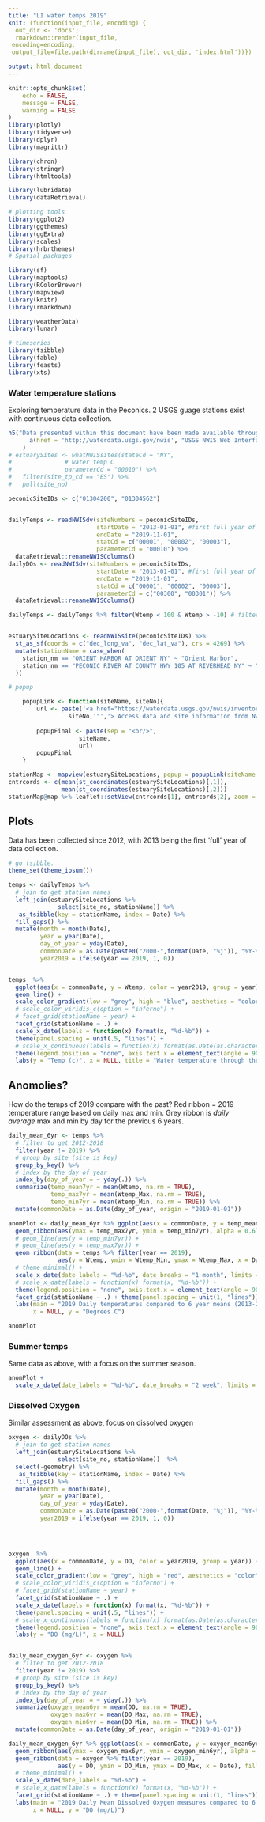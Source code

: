 ```yaml
---
title: "LI water temps 2019"
knit: (function(input_file, encoding) {
  out_dir <- 'docs';
  rmarkdown::render(input_file,
 encoding=encoding,
 output_file=file.path(dirname(input_file), out_dir, 'index.html'))})

output: html_document
---
```


```r
knitr::opts_chunk$set(
	echo = FALSE,
	message = FALSE,
	warning = FALSE
)
library(plotly)
library(tidyverse)
library(dplyr)
library(magrittr)

library(chron)
library(stringr)
library(htmltools)

library(lubridate)
library(dataRetrieval)

# plotting tools
library(ggplot2)
library(ggthemes)
library(ggExtra)
library(scales)
library(hrbrthemes)
# Spatial packages

library(sf)
library(maptools)
library(RColorBrewer)
library(mapview)
library(knitr)
library(rmarkdown)

library(weatherData)
library(lunar)

# timeseries 
library(tsibble)
library(fable)
library(feasts)
library(xts)

```

### Water temperature stations

Exploring temperature data in the Peconics.
2 USGS guage stations exist with continuous data collection. 


```r
h5("Data presented within this document have been made available through the",
      a(href = 'http://waterdata.usgs.gov/nwis', "USGS NWIS Web Interface:")
    )
# estuarySites <- whatNWISsites(stateCd = "NY", 
#               # water temp C
#               parameterCd = "00010") %>% 
#   filter(site_tp_cd == "ES") %>% 
#   pull(site_no)

peconicSiteIDs <- c("01304200", "01304562")


dailyTemps <- readNWISdv(siteNumbers = peconicSiteIDs, 
                         startDate = "2013-01-01", #first full year of data collection 2013.
                         endDate = "2019-11-01",
                         statCd = c("00001", "00002", "00003"),
                         parameterCd = "00010") %>% 
  dataRetrieval::renameNWISColumns() 
dailyDOs <- readNWISdv(siteNumbers = peconicSiteIDs, 
                         startDate = "2013-01-01", #first full year of data collection 2013.
                         endDate = "2019-11-01",
                         statCd = c("00001", "00002", "00003"),
                         parameterCd = c("00300", "00301")) %>% 
  dataRetrieval::renameNWISColumns() 

dailyTemps <- dailyTemps %>% filter(Wtemp < 100 & Wtemp > -10) # filter out coded -9999s and 9999s


estuarySiteLocations <- readNWISsite(peconicSiteIDs) %>% 
  st_as_sf(coords = c("dec_long_va", "dec_lat_va"), crs = 4269) %>% 
  mutate(stationName = case_when(
    station_nm == "ORIENT HARBOR AT ORIENT NY" ~ "Orient Harbor",
    station_nm == "PECONIC RIVER AT COUNTY HWY 105 AT RIVERHEAD NY" ~ "Peconic River Rte 105"
  ))

# popup 

	popupLink <- function(siteName, siteNo){
		url <- paste('<a href="https://waterdata.usgs.gov/nwis/inventory?agency_code=USGS&site_no=', 
			     siteNo,'"','> Access data and site information from NWIS </a>', sep = "")
		
		popupFinal <- paste(sep = "<br/>", 
				    siteName, 
				    url)
		popupFinal
	}

stationMap <- mapview(estuarySiteLocations, popup = popupLink(siteName = estuarySiteLocations$stationName, siteNo = estuarySiteLocations$site_no))
cntrcords <- c(mean(st_coordinates(estuarySiteLocations)[,1]),
               mean(st_coordinates(estuarySiteLocations)[,2]))
stationMap@map %>% leaflet::setView(cntrcords[1], cntrcords[2], zoom = 10)

```

## Plots
 
Data has been collected since 2012, with 2013 being the first 'full' year of data collection.


```r
# go tsibble.
theme_set(theme_ipsum())

temps <- dailyTemps %>% 
  # join to get station names
  left_join(estuarySiteLocations %>% 
              select(site_no, stationName)) %>%
   as_tsibble(key = stationName, index = Date) %>% 
  fill_gaps() %>% 
  mutate(month = month(Date),
         year = year(Date),
         day_of_year = yday(Date),
         commonDate = as.Date(paste0("2000-",format(Date, "%j")), "%Y-%j"),
         year2019 = ifelse(year == 2019, 1, 0))


temps  %>% 
  ggplot(aes(x = commonDate, y = Wtemp, color = year2019, group = year)) +
  geom_line() + 
  scale_color_gradient(low = "grey", high = "blue", aesthetics = "color") +
  # scale_color_viridis_c(option = "inferno") +
  # facet_grid(stationName ~ year) +
  facet_grid(stationName ~ .) +
  scale_x_date(labels = function(x) format(x, "%d-%b")) +
  theme(panel.spacing = unit(.5, "lines")) +
  # scale_x_continuous(labels = function(x) format(as.Date(as.character(x), "%j"), "%d-%b")) +
  theme(legend.position = "none", axis.text.x = element_text(angle = 90, hjust = 1)) + 
  labs(y = "Temp (c)", x = NULL, title = "Water temperature through the year", subtitle = "2019 shown in blue")


```

## Anomolies?  
How do the temps of 2019 compare with the past? 
Red ribbon = 2019 temperature range based on daily max and min. Grey ribbon is *daily average* max and min by day for the previous 6 years. 
 
```r
daily_mean_6yr <- temps %>% 
  # filter to get 2012-2018
  filter(year != 2019) %>% 
  # group by site (site is key)
  group_by_key() %>%
  # index by the day of year
  index_by(day_of_year = ~ yday(.)) %>% 
  summarize(temp_mean7yr = mean(Wtemp, na.rm = TRUE),
            temp_max7yr = mean(Wtemp_Max, na.rm = TRUE),
            temp_min7yr = mean(Wtemp_Min, na.rm = TRUE)) %>% 
  mutate(commonDate = as.Date(day_of_year, origin = "2019-01-01"))

anomPlot <- daily_mean_6yr %>% ggplot(aes(x = commonDate, y = temp_mean7yr)) + 
  geom_ribbon(aes(ymax = temp_max7yr, ymin = temp_min7yr), alpha = 0.6) +
  # geom_line(aes(y = temp_min7yr)) +
  # geom_line(aes(y = temp_max7yr)) + 
  geom_ribbon(data = temps %>% filter(year == 2019), 
              aes(y = Wtemp, ymin = Wtemp_Min, ymax = Wtemp_Max, x = Date), fill = 'red', alpha = 0.6) + 
  # theme_minimal() + 
  scale_x_date(date_labels = "%d-%b", date_breaks = "1 month", limits = c(ymd("2019-01-01"), Sys.Date())) +
  # scale_x_date(labels = function(x) format(x, "%d-%b")) +
  theme(legend.position = "none", axis.text.x = element_text(angle = 90, hjust = 1)) + 
  facet_grid(stationName ~ .) + theme(panel.spacing = unit(1, "lines")) +
  labs(main = "2019 Daily temperatures compared to 6 year means (2013-2018)", 
       x = NULL, y = "Degrees C")

anomPlot

```

### Summer temps
Same data as above, with a focus on the summer season.
```r
anomPlot + 
  scale_x_date(date_labels = "%d-%b", date_breaks = "2 week", limits = c(ymd("2019-06-01"), ymd("2019-09-01")))
```

### Dissolved Oxygen 
Similar assessment as above, focus on dissolved oxygen

```r

oxygen <- dailyDOs %>% 
  # join to get station names
  left_join(estuarySiteLocations %>% 
              select(site_no, stationName))  %>%  
  select(-geometry) %>% 
   as_tsibble(key = stationName, index = Date) %>% 
  fill_gaps() %>% 
  mutate(month = month(Date),
         year = year(Date),
         day_of_year = yday(Date),
         commonDate = as.Date(paste0("2000-",format(Date, "%j")), "%Y-%j"),
         year2019 = ifelse(year == 2019, 1, 0))

 


oxygen  %>% 
  ggplot(aes(x = commonDate, y = DO, color = year2019, group = year)) +
  geom_line() + 
  scale_color_gradient(low = "grey", high = "red", aesthetics = "color") +
  # scale_color_viridis_c(option = "inferno") +
  # facet_grid(stationName ~ year) + 
  facet_grid(stationName ~ .) + 
  scale_x_date(labels = function(x) format(x, "%d-%b")) +
  theme(panel.spacing = unit(.5, "lines")) +
  # scale_x_continuous(labels = function(x) format(as.Date(as.character(x), "%j"), "%d-%b")) +
  theme(legend.position = "none", axis.text.x = element_text(angle = 90, hjust = 1)) + 
  labs(y = "DO (mg/L)", x = NULL)



```


```r
daily_mean_oxygen_6yr <- oxygen %>% 
  # filter to get 2012-2018
  filter(year != 2019) %>% 
  # group by site (site is key)
  group_by_key() %>%
  # index by the day of year
  index_by(day_of_year = ~ yday(.)) %>% 
  summarize(oxygen_mean6yr = mean(DO, na.rm = TRUE),
            oxygen_max6yr = mean(DO_Max, na.rm = TRUE),
            oxygen_min6yr = mean(DO_Min, na.rm = TRUE)) %>% 
  mutate(commonDate = as.Date(day_of_year, origin = "2019-01-01"))

daily_mean_oxygen_6yr %>% ggplot(aes(x = commonDate, y = oxygen_mean6yr)) + 
  geom_ribbon(aes(ymax = oxygen_max6yr, ymin = oxygen_min6yr), alpha = 0.6) +
  geom_ribbon(data = oxygen %>% filter(year == 2019), 
              aes(y = DO, ymin = DO_Min, ymax = DO_Max, x = Date), fill = 'red', alpha = 0.6) + 
  # theme_minimal() + 
  scale_x_date(date_labels = "%d-%b") +
  # scale_x_date(labels = function(x) format(x, "%d-%b")) +
  facet_grid(stationName ~ .) + theme(panel.spacing = unit(1, "lines")) +
  labs(main = "2019 Daily Mean Dissolved Oxygen measures compared to 6 year means (2013-2018)", 
       x = NULL, y = "DO (mg/L)")


```






